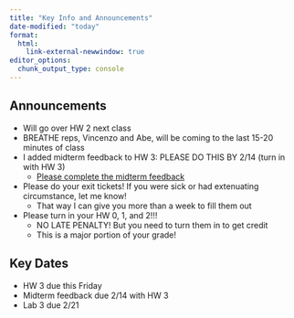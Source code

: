 ```yaml
---
title: "Key Info and Announcements"
date-modified: "today"
format: 
  html:
    link-external-newwindow: true
editor_options: 
  chunk_output_type: console
---
```


## Announcements

- Will go over HW 2 next class
- BREATHE reps, Vincenzo and Abe, will be coming to the last 15-20 minutes of class
- I added midterm feedback to HW 3: PLEASE DO THIS BY 2/14 (turn in with HW 3)
  - [Please complete the midterm feedback](https://forms.office.com/Pages/ResponsePage.aspx?id=V3lz4rj6fk2U9pvWr59xWFMopmPUjRtDiHLswhgacNhUQkdNUVRFQU41T0tRVDc0U1k2V0VFRVk4TS4u)
- Please do your exit tickets! If you were sick or had extenuating circumstance, let me know!
  - That way I can give you more than a week to fill them out
- Please turn in your HW 0, 1, and 2!!!
  - NO LATE PENALTY! But you need to turn them in to get credit
  - This is a major portion of your grade!

## Key Dates

- HW 3 due this Friday
- Midterm feedback due 2/14 with HW 3
- Lab 3 due 2/21

